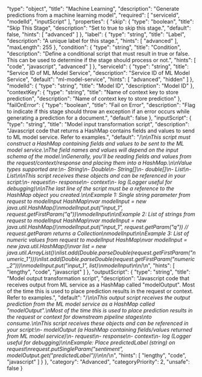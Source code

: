   "type": "object",
  "title": "Machine Learning",
  "description": "Generate predictions from a machine learning model",
  "required": [
    "serviceId",
    "modelId",
    "inputScript"
  ],
  "properties": {
    "skip": {
      "type": "boolean",
      "title": "Skip This Stage",
      "description": "Set to true to skip this stage.",
      "default": false,
      "hints": [
        "advanced"
      ]
    },
    "label": {
      "type": "string",
      "title": "Label",
      "description": "A unique label for this stage.",
      "hints": [
        "advanced"
      ],
      "maxLength": 255
    },
    "condition": {
      "type": "string",
      "title": "Condition",
      "description": "Define a conditional script that must result in true or false. This can be used to determine if the stage should process or not.",
      "hints": [
        "code",
        "javascript",
        "advanced"
      ]
    },
    "serviceId": {
      "type": "string",
      "title": "Service ID of ML Model Service",
      "description": "Service ID of ML Model Service",
      "default": "ml-model-service",
      "hints": [
        "advanced",
        "hidden"
      ]
    },
    "modelId": {
      "type": "string",
      "title": "Model ID",
      "description": "Model ID"
    },
    "contextKey": {
      "type": "string",
      "title": "Name of context key to store prediction",
      "description": "Name of context key to store prediction"
    },
    "failOnError": {
      "type": "boolean",
      "title": "Fail on Error",
      "description": "Flag to indicate if this stage should throw an exception if an error occurs while generating a prediction for a document.",
      "default": false
    },
    "inputScript": {
      "type": "string",
      "title": "Model input transformation script",
      "description": "Javascript code that returns a HashMap contains fields and values to send to ML model service.  Refer to examples.",
      "default": "/*\n\nThis script must construct a HashMap containing fields and values to be sent to the ML model service.\nThe field names and values will depend on the input schema of the model.\nGenerally, you'll be reading fields and values from the request/context/response and placing them into a HashMap.\n\nValue types supported are:\n- String\n- Double\n- String[]\n- double[]\n- List<String>\n- List<Number>\n\nThis script receives these objects and can be referenced in your script:\n- request\n- response\n- context\n- log (Logger useful for debugging)\n\nThe last line of the script must be a reference to the HashMap object you created.\n\nExample 1: Single string parameter from request to modelInput HashMap\nvar modelInput = new java.util.HashMap()\nmodelInput.put(\"input_1\", request.getFirstParam(\"q\"))\nmodelInput\n\nExample 2: List of strings from request to modelInput HashMap\nvar modelInput = new java.util.HashMap()\nmodelInput.put(\"input_1\", request.getParam(\"q\")) // request.getParam returns a Collection\nmodelInput\n\nExample 3: List of numeric values from request to modelInput HashMap\nvar modelInput = new java.util.HashMap()\nvar list = new java.util.ArrayList()\nlist.add(Double.parseDouble(request.getFirstParam(\"numeric_1\")))\nlist.add(Double.parseDouble(request.getFirstParam(\"numeric_2\")))\nmodelInput.put(\"input_1\", list)\nmodelInput\n\n*/\n",
      "hints": [
        "lengthy",
        "code",
        "javascript"
      ]
    },
    "outputScript": {
      "type": "string",
      "title": "Model output transformation script",
      "description": "Javascript code that receives output from ML service as a HashMap called \"modelOutput\".  Most of the time this is used to place prediction results in the request or context.  Refer to examples.",
      "default": "/*\n\nThis output script receives the output prediction from the ML model service as a HashMap called \"modelOutput\".\nMost of the time this is used to place prediction results in the request or context for downstream pipeline stages\nto consume.\n\nThis script receives these objects and can be referenced in your script:\n- modelOutput (a HashMap containing fields/values returned from ML model service)\n- request\n- response\n- context\n- log (Logger useful for debugging)\n\nExample: Place predictedLabel (string) on request\nrequest.putSingleParam(\"sentiment\", modelOutput.get(\"predictedLabel\"))\n\n*/\n",
      "hints": [
        "lengthy",
        "code",
        "javascript"
      ]
    }
  },
  "category": "Advanced",
  "categoryPriority": 2,
  "unsafe": false
}
